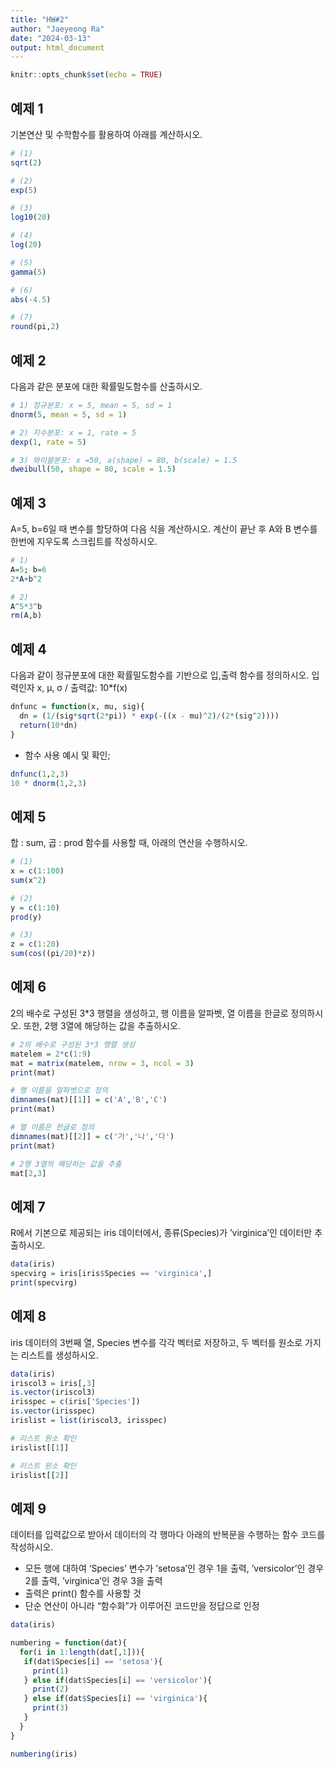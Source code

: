 ```yaml
---
title: "HW#2"
author: "Jaeyeong Ra"
date: "2024-03-13"
output: html_document
---
```


```r
knitr::opts_chunk$set(echo = TRUE)
```

## 예제 1

기본연산 및 수학함수를 활용하여 아래를 계산하시오.

```r
# (1) 
sqrt(2)

# (2)
exp(5)

# (3)
log10(20)

# (4)
log(20)

# (5)
gamma(5)

# (6)
abs(-4.5)

# (7)
round(pi,2)
```


## 예제 2

다음과 같은 분포에 대한 확률밀도함수를 산출하시오.

```r
# 1) 정규분포: x = 5, mean = 5, sd = 1
dnorm(5, mean = 5, sd = 1)

# 2) 지수분포: x = 1, rate = 5
dexp(1, rate = 5)

# 3) 와이블분포: x =50, a(shape) = 80, b(scale) = 1.5
dweibull(50, shape = 80, scale = 1.5)
```


## 예제 3

A=5, b=6일 때 변수를 할당하여 다음 식을 계산하시오. 계산이 끝난 후 A와 B 변수를 한번에 지우도록 스크립트를 작성하시오.

```r
# 1)
A=5; b=6
2*A+b^2
```

```r
# 2)
A^5*3^b
rm(A,b)
```


## 예제 4

다음과 같이 정규분포에 대한 확률밀도함수를 기반으로 입,출력 함수를 정의하시오.
입력인자 x, μ, σ / 출력값: 10*f(x)

```r
dnfunc = function(x, mu, sig){
  dn = (1/(sig*sqrt(2*pi)) * exp(-((x - mu)^2)/(2*(sig^2))))
  return(10*dn)
} 
```

* 함수 사용 예시 및 확인;

```r
dnfunc(1,2,3)
10 * dnorm(1,2,3)
```


## 예제 5

합 : sum, 곱 : prod 함수를 사용할 때, 아래의 연산을 수행하시오.

```r
# (1)
x = c(1:100)
sum(x^2)

# (2)
y = c(1:10)
prod(y)

# (3)
z = c(1:20)
sum(cos((pi/20)*z))
```


## 예제 6

2의 배수로 구성된 3*3 행렬을 생성하고, 행 이름을 알파벳, 열 이름을 한글로 정의하시오. 또한, 2행 3열에 해당하는 값을 추출하시오.

```r

# 2의 배수로 구성된 3*3 행렬 생성
matelem = 2*c(1:9)
mat = matrix(matelem, nrow = 3, ncol = 3)
print(mat)

# 행 이름을 알파벳으로 정의
dimnames(mat)[[1]] = c('A','B','C')
print(mat)

# 열 이름은 한글로 정의
dimnames(mat)[[2]] = c('가','나','다')
print(mat)

# 2행 3열의 해당하는 값을 추출
mat[2,3]
```


## 예제 7

R에서 기본으로 제공되는 iris 데이터에서, 종류(Species)가 ‘virginica’인 데이터만 추출하시오.

```r
data(iris)
specvirg = iris[iris$Species == 'virginica',]
print(specvirg)
```


## 예제 8

iris 데이터의 3번째 열, Species 변수를 각각 벡터로 저장하고, 두 벡터를 원소로 가지는 리스트를 생성하시오.

```r
data(iris)
iriscol3 = iris[,3]
is.vector(iriscol3)
irisspec = c(iris['Species'])
is.vector(irisspec)
irislist = list(iriscol3, irisspec)
```

```r
# 리스트 원소 확인
irislist[[1]]
```

```r
# 리스트 원소 확인
irislist[[2]]
```


## 예제 9

데이터를 입력값으로 받아서 데이터의 각 행마다 아래의 반복문을 수행하는 함수 코드를 작성하시오.

- 모든 행에 대하여 ‘Species’ 변수가 ‘setosa’인 경우 1을 출력, ‘versicolor’인 경우 2를 출력, ‘virginica’인 경우 3을 출력
- 출력은 print() 함수를 사용할 것
- 단순 연산이 아니라 “함수화”가 이루어진 코드만을 정답으로 인정

```r
data(iris)

numbering = function(dat){
  for(i in 1:length(dat[,1])){
   if(dat$Species[i] == 'setosa'){
     print(1)
   } else if(dat$Species[i] == 'versicolor'){
     print(2)
   } else if(dat$Species[i] == 'virginica'){
     print(3)
   }
  }
}

numbering(iris)

```